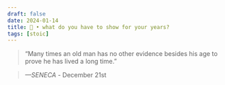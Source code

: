 ```yaml
---
draft: false 
date: 2024-01-14
title: 🗿 • what do you have to show for your years?
tags: [stoic]
---
```


>  “Many times an old man has no other evidence besides his age to prove he has lived a long time.”

> *—SENECA* - December 21st